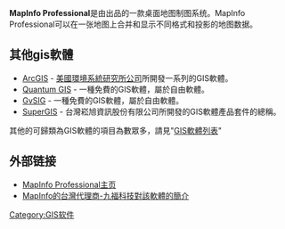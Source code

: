 {{Infobox Software
| name = MapInfo Professional
| logo = 
| screenshot = 
| caption = 
| author = 
| developer = {{le|MapInfo公司|MapInfo Corporation}}
| released = 
| latest release version = 12.5
| latest release date = 2014年7月<!-- {{release date and age|2014|07|}} -->
| latest preview version = 
| latest preview date = 
| operating system = [[Microsoft_Windows|Windows]]
| platform = 
| language = 多語言（18种）
| status = 
| genre = [[地理信息系统|GIS]]
| license = [[专有软件|专有软件]]
| website = [http://www.mapinfo.com/mipro www.mapinfo.com/mipro]
}}

'''MapInfo Professional'''是由{{le|MapInfo公司|MapInfo Corporation}}出品的一款桌面地图制图系统。MapInfo Professional可以在一张地图上合并和显示不同格式和投影的地图数据。

== 其他gis軟體 ==
* [[ArcGIS|ArcGIS]] - [[美國環境系統研究所公司|美國環境系統研究所公司]]所開發一系列的GIS軟體。
* [[Quantum_GIS|Quantum GIS]] - 一種免費的GIS軟體，屬於自由軟體。
* [[GvSIG|GvSIG]] - 一種免費的GIS軟體，屬於自由軟體。
* [[SuperGIS|SuperGIS]] - 台灣崧旭資訊股份有限公司所開發的GIS軟體產品套件的總稱。
其他的可歸類為GIS軟體的項目為數眾多，請見"[[GIS軟體列表|GIS軟體列表]]"

== 外部链接 ==
* [http://www.mapinfo.com/mipro MapInfo Professional主页] {{Wayback|url=http://www.mapinfo.com/mipro |date=20090106163151 }}
* [https://web.archive.org/web/20090212210144/http://geoinfor.com.tw/pages/product-mapinfo.htm MapInfo的台灣代理商-九福科技對該軟體的簡介]

[[Category:GIS软件|Category:GIS软件]]
